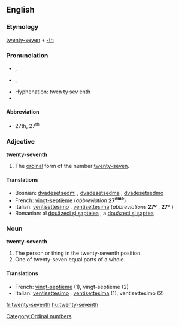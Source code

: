 ==English==

===Etymology===
[[twenty-seven]] + [[-th]]

===Pronunciation===
* {{IPA|/ˌtwɛn(t)iˈsɛvənθ/}}, {{SAMPA|/%twEn(t)i"sEv@nT/}}
* {{IPA|/ˌtwʌn(t)iˈsɛvənθ/}}, {{SAMPA|/%twVn(t)i"sEv@nT/}}
* Hyphenation: twen·ty·sev·enth
* {{rhymes|ɛvənθ}}

====Abbreviation====
{{rfc-level|Abbreviation at L4+ not in L3 Ety section}}
* 27th, 27<sup>th</sup>

===Adjective===
'''twenty-seventh'''

# The [[ordinal]] form of the number [[twenty-seven]].

====Translations====
* Bosnian: [[dvadesetsedmi]] {{m}}, [[dvadesetsedma]] {{f}}, [[dvadesetsedmo]] {{n}}
* French: [[vingt-septième]] (''abbreviation'' '''27<sup>ème</sup>''')
* Italian: [[ventisettesimo]] {{m}}, [[ventisettesima]] {{f}} (''abbreviations'' '''27º''' {{m}}, '''27ª''' {{f}})
* Romanian: al [[douăzeci şi şaptelea]] {{m}}, a [[douăzeci şi şaptea]] {{f}}

===Noun===
'''twenty-seventh'''

# The person or thing in the twenty-seventh position.
# One of twenty-seven equal parts of a whole.

====Translations====
* French: [[vingt-septième]] {{m|f}} (1), vingt-septième {{m}} (2)
* Italian: [[ventisettesimo]] {{m}}, [[ventisettesima]] {{f}} (1), ventisettesimo {{m}} (2)

[[Category:Ordinal numbers]]

[[fr:twenty-seventh]]
[[hu:twenty-seventh]]